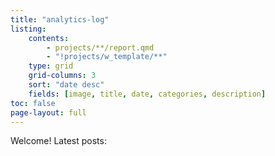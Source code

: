 ```yaml
---
title: "analytics-log"
listing:
    contents:
        - projects/**/report.qmd
        - "!projects/w_template/**"
    type: grid
    grid-columns: 3
    sort: "date desc"
    fields: [image, title, date, categories, description]
toc: false
page-layout: full
---
```


Welcome! Latest posts:
